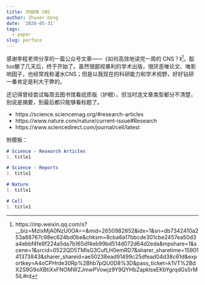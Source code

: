 ```yaml
---
title: 开始啃 CNS
author: Zhuoer Dong
date: '2020-05-31'
tags:
  - paper
slug: perface
---
```




感谢李程老师分享的一篇公众号文章——《如何高效地读完一周的 CNS？》[^link]。酝tuo酿了几天后，终于开始了。虽然很鄙视暴利的学术出版，很厌恶唯论文、唯影响因子，也经常戏称灌水CNS；但是以我现在的科研能力和学术视野，好好钻研一番肯定是利大于弊的。

还记得曾经尝试每周去图书馆看纸质版（护眼），但当时连文章类型都分不清楚，别说是摘要，到最后都只能够看标题了。

- https://science.sciencemag.org/#research-articles
- https://www.nature.com/nature/current-issue#Research
- https://www.sciencedirect.com/journal/cell/latest

附模板：

```md
# Science - Research Articles
1. title1

# Science - Reports
1. title1

# Nature
1. title1

# Cell
1. title1
```

[^link]: https://mp.weixin.qq.com/s?__biz=MzIxMjA0NzU0OA==&mid=2650982852&idx=1&sn=db7342410a253a88767c98ec624bd0be&chksm=8cba6a17bbcde301cbe2457ea50d3a4ebbf4fe8f224a5da7b165df4eb99bd514d072d64d2eda&mpshare=1&scene=1&srcid=0522QD5TMIsG3CufLH0emRD7&sharer_sharetime=1590141373843&sharer_shareid=ae50238ead91499c25dfead04d38c61d&exportkey=A4oCPHrde30Rp%2Bhb7pQU0D8%3D&pass_ticket=k1VT%2BdX2S9G9oXBtiXxFNOMWZJmwPVowjz9Y9QYHbZapklseEKbYgrqdGs5rM5iL#rd
